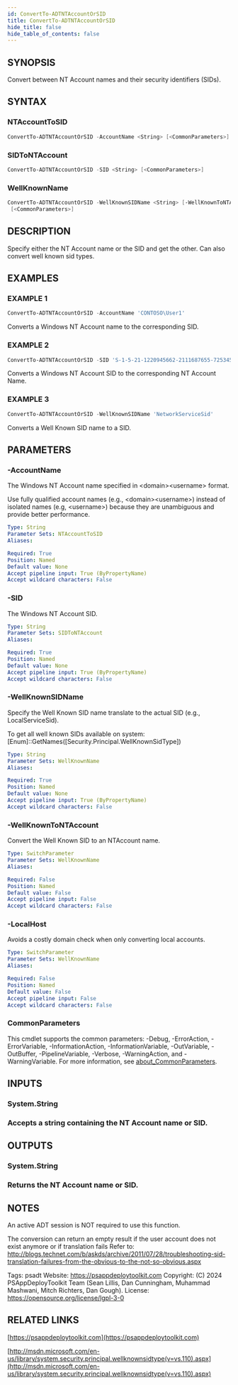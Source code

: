 ```yaml
---
id: ConvertTo-ADTNTAccountOrSID
title: ConvertTo-ADTNTAccountOrSID
hide_title: false
hide_table_of_contents: false
---
```


## SYNOPSIS

Convert between NT Account names and their security identifiers (SIDs).

## SYNTAX

### NTAccountToSID

```powershell
ConvertTo-ADTNTAccountOrSID -AccountName <String> [<CommonParameters>]
```

### SIDToNTAccount

```powershell
ConvertTo-ADTNTAccountOrSID -SID <String> [<CommonParameters>]
```

### WellKnownName

```powershell
ConvertTo-ADTNTAccountOrSID -WellKnownSIDName <String> [-WellKnownToNTAccount] [-LocalHost]
 [<CommonParameters>]
```

## DESCRIPTION

Specify either the NT Account name or the SID and get the other.
Can also convert well known sid types.

## EXAMPLES

### EXAMPLE 1

```powershell
ConvertTo-ADTNTAccountOrSID -AccountName 'CONTOSO\User1'
```

Converts a Windows NT Account name to the corresponding SID.

### EXAMPLE 2

```powershell
ConvertTo-ADTNTAccountOrSID -SID 'S-1-5-21-1220945662-2111687655-725345543-14012660'
```

Converts a Windows NT Account SID to the corresponding NT Account Name.

### EXAMPLE 3

```powershell
ConvertTo-ADTNTAccountOrSID -WellKnownSIDName 'NetworkServiceSid'
```

Converts a Well Known SID name to a SID.

## PARAMETERS

### -AccountName

The Windows NT Account name specified in &lt;domain&gt;&lt;username&gt; format.

Use fully qualified account names (e.g., &lt;domain&gt;&lt;username&gt;) instead of isolated names (e.g, &lt;username&gt;) because they are unambiguous and provide better performance.

```yaml
Type: String
Parameter Sets: NTAccountToSID
Aliases:

Required: True
Position: Named
Default value: None
Accept pipeline input: True (ByPropertyName)
Accept wildcard characters: False
```

### -SID

The Windows NT Account SID.

```yaml
Type: String
Parameter Sets: SIDToNTAccount
Aliases:

Required: True
Position: Named
Default value: None
Accept pipeline input: True (ByPropertyName)
Accept wildcard characters: False
```

### -WellKnownSIDName

Specify the Well Known SID name translate to the actual SID (e.g., LocalServiceSid).

To get all well known SIDs available on system: [Enum]::GetNames([Security.Principal.WellKnownSidType])

```yaml
Type: String
Parameter Sets: WellKnownName
Aliases:

Required: True
Position: Named
Default value: None
Accept pipeline input: True (ByPropertyName)
Accept wildcard characters: False
```

### -WellKnownToNTAccount

Convert the Well Known SID to an NTAccount name.

```yaml
Type: SwitchParameter
Parameter Sets: WellKnownName
Aliases:

Required: False
Position: Named
Default value: False
Accept pipeline input: False
Accept wildcard characters: False
```

### -LocalHost

Avoids a costly domain check when only converting local accounts.

```yaml
Type: SwitchParameter
Parameter Sets: WellKnownName
Aliases:

Required: False
Position: Named
Default value: False
Accept pipeline input: False
Accept wildcard characters: False
```

### CommonParameters

This cmdlet supports the common parameters: -Debug, -ErrorAction, -ErrorVariable, -InformationAction, -InformationVariable, -OutVariable, -OutBuffer, -PipelineVariable, -Verbose, -WarningAction, and -WarningVariable. For more information, see [about_CommonParameters](http://go.microsoft.com/fwlink/?LinkID=113216).

## INPUTS

### System.String

### Accepts a string containing the NT Account name or SID.
## OUTPUTS

### System.String

### Returns the NT Account name or SID.
## NOTES
An active ADT session is NOT required to use this function.

The conversion can return an empty result if the user account does not exist anymore or if translation fails Refer to: http://blogs.technet.com/b/askds/archive/2011/07/28/troubleshooting-sid-translation-failures-from-the-obvious-to-the-not-so-obvious.aspx

Tags: psadt
Website: https://psappdeploytoolkit.com
Copyright: (C) 2024 PSAppDeployToolkit Team (Sean Lillis, Dan Cunningham, Muhammad Mashwani, Mitch Richters, Dan Gough).
License: https://opensource.org/license/lgpl-3-0

## RELATED LINKS

[https://psappdeploytoolkit.com](https://psappdeploytoolkit.com)

[http://msdn.microsoft.com/en-us/library/system.security.principal.wellknownsidtype(v=vs.110).aspx](http://msdn.microsoft.com/en-us/library/system.security.principal.wellknownsidtype(v=vs.110).aspx)
